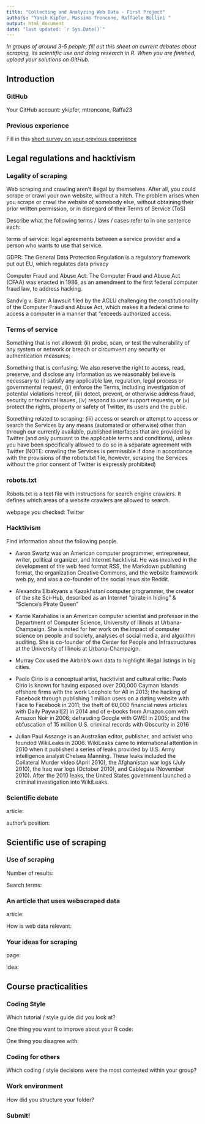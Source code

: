 ```yaml
---
title: "Collecting and Analyzing Web Data - First Project"
authors: "Yanik Kipfer, Massimo Troncone, Raffaele Bellini "
output: html_document
date: "last updated: `r Sys.Date()`"
---
```



*In groups of around 3-5 people, fill out this sheet on current debates about scraping, its scientific use and doing research in R. When you are finished, upload your solutions on GitHub.*

\setcounter{tocdepth}{2}
\tableofcontents

## Introduction

### GitHub

Your GitHub account: ykipfer, mtroncone, Raffa23


### Previous experience

Fill in this [short survey on your previous experience](https://forms.gle/BJtFLNVWirnDWzSZ8)


\pagebreak


## Legal regulations and hacktivism

### Legality of scraping
Web scraping and crawling aren't illegal by themselves. After all, you could scrape or crawl your own website, without a hitch. The problem arises when you scrape or crawl the website of somebody else, without obtaining their prior written permission, or in disregard of their Terms of Service (ToS)


Describe what the following terms / laws / cases refer to in one sentence each:

terms of service: legal agreements between a service provider and a person who wants to use that service.

GDPR: The General Data Protection Regulation is a regulatory framework put out EU, which regulates data privacy

Computer Fraud and Abuse Act: The Computer Fraud and Abuse Act (CFAA) was enacted in 1986, as an amendment to the first federal computer fraud law, to address hacking.

Sandvig v. Barr: A lawsuit filed by the ACLU challenging the constitutionality of the Computer Fraud and Abuse Act, which makes it a federal crime to access a computer in a manner that “exceeds authorized access.



### Terms of service

Something that is not allowed:
(ii) probe, scan, or test the vulnerability of any system or network or breach or circumvent any security or authentication measures;

Something that is confusing: 
We also reserve the right to access, read, preserve, and disclose any information as we reasonably believe is necessary to (i) satisfy any applicable law, regulation, legal process or governmental request, (ii) enforce the Terms, including investigation of potential violations hereof, (iii) detect, prevent, or otherwise address fraud, security or technical issues, (iv) respond to user support requests, or (v) protect the rights, property or safety of Twitter, its users and the public.

Something related to scraping:
(iii) access or search or attempt to access or search the Services by any means (automated or otherwise) other than through our currently available, published interfaces that are provided by Twitter (and only pursuant to the applicable terms and conditions), unless you have been specifically allowed to do so in a separate agreement with Twitter (NOTE: crawling the Services is permissible if done in accordance with the provisions of the robots.txt file, however, scraping the Services without the prior consent of Twitter is expressly prohibited)


### robots.txt
Robots.txt is a text file with instructions for search engine crawlers. It defines which areas of a website crawlers are allowed to search.

webpage you checked: Twitter


### Hacktivism

Find information about the following people.

- Aaron Swartz was an American computer programmer, entrepreneur, writer, political organizer, and Internet hacktivist. He was involved in the development of the web feed format RSS, the Markdown publishing format, the organization Creative Commons, and the website framework web.py, and was a co-founder of the social news site Reddit.

- Alexandra Elbakyans a Kazakhstani computer programmer, the creator of the site Sci-Hub, described as an Internet "pirate in hiding" & "Science's Pirate Queen"

- Karrie Karahalios is an American computer scientist and professor in the Department of Computer Science, University of Illinois at Urbana-Champaign. She is noted for her work on the impact of computer science on people and society, analyses of social media, and algorithm auditing. She is co-founder of the Center for People and Infrastructures at the University of Illinois at Urbana-Champaign.

- Murray Cox used the Airbnb’s own data to highlight illegal listings in big cities.

- Paolo Cirio is a conceptual artist, hacktivist and cultural critic. Paolo Cirio is known for having exposed over 200,000 Cayman Islands offshore firms with the work Loophole for All in 2013; the hacking of Facebook through publishing 1 million users on a dating website with Face to Facebook in 2011; the theft of 60,000 financial news articles with Daily Paywall[2] in 2014 and of e-books from Amazon.com with Amazon Noir in 2006; defrauding Google with GWEI in 2005; and the obfuscation of 15 million U.S. criminal records with Obscurity in 2016

- Julian Paul Assange is an Australian editor, publisher, and activist who founded WikiLeaks in 2006. WikiLeaks came to international attention in 2010 when it published a series of leaks provided by U.S. Army intelligence analyst Chelsea Manning. These leaks included the Collateral Murder video (April 2010), the Afghanistan war logs (July 2010), the Iraq war logs (October 2010), and Cablegate (November 2010). After the 2010 leaks, the United States government launched a criminal investigation into WikiLeaks.


### Scientific debate

article:

author's position:

\pagebreak


## Scientific use of scraping

### Use of scraping

Number of results:

Search terms:

### An article that uses webscraped data


article:

How is web data relevant:

### Your ideas for scraping

page:

idea:


\pagebreak


## Course practicalities

### Coding Style


Which tutorial / style guide did you look at?

One thing you want to improve about your R code:

One thing you disagree with:

### Coding for others



Which coding / style decisions were the most contested within your group?



### Work environment

How did you structure your folder?



### Submit!
